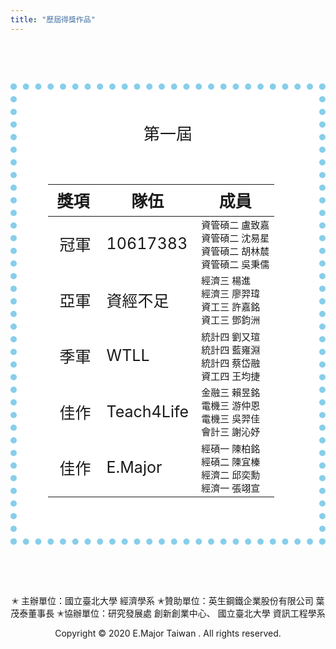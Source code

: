 ```yaml
---
title: "歷屆得獎作品"
---
```

<style type="text/css">
h1.title {
    font-size: 45px;
    text-align: center;
    text-decoration: underline;
    text-shadow: 3px 2px 5px blue;
    font-family: "標楷體";
    font-style: italic;
    color:black
}
</style>

<style>
html {
  height: 100%;
}
body{
  background-repeat: no-repeat;
  background-attachment: fixed;
  background-position: center;
  background-size: cover;
}
  </style>
  

<body>

<br><br><br>

<body width="3000" height="3000" background="background2.jpg">



<div id="main" style="padding:50px;border:10px skyblue dotted;background-color: white;"> 



<center style="font-size: 26px;">第一屆</center>

<br><br>


<table class="table">    
<thead>
<tr style="font-size: 26px;">
<th class="text-center">獎項</th>
<th class="text-center">隊伍</th>
<th class="text-center">成員</th>
</tr>
</thead>
<tbody>
<tr>  
<td style="font-size: 25px;"><i class="fa fa-trophy" style="padding-right: 6px;"></i>冠軍</td>
<td style="font-size: 25px;">10617383</td>
<td style="font-size: 15px;">資管碩二 盧致嘉<br>資管碩二 沈易星<br>資管碩二 胡林辳<br>資管碩二 吳秉儒</td>
</tr>
<tr>
<td style="font-size: 25px;"><i class="fa fa-trophy" style="padding-right: 6px;"></i>亞軍</td>
<td style="font-size: 25px;">資經不足</td>
<td style="font-size: 15px;">經濟三 楊進<br>經濟三 廖羿瑋<br>資工三 許嘉銘<br>資工三 鄧鈞洲</td>
</tr>
<tr>
<td style="font-size: 25px;"><i class="fa fa-trophy" style="padding-right: 6px;"></i>季軍</td>
<td style="font-size: 25px;">WTLL</td>
<td style="font-size: 15px;">統計四 劉又瑄<br>統計四 藍雍淵<br>統計四 蔡岱融<br>資工四 王均捷</td>
</tr>
<tr>
<td style="font-size: 25px;"><i class="fa fa-trophy" style="padding-right: 6px;"></i>佳作</td>
<td style="font-size: 25px;">Teach4Life</td>
<td style="font-size: 15px;">金融三 賴昱銘<br>電機三 游仲恩<br>電機三 吳羿佳<br>會計三 謝沁妤</td>
</tr>
<tr>
<td style="font-size: 25px;"><i class="fa fa-trophy" style="padding-right: 6px;"></i>佳作</td>
<td style="font-size: 25px;">E.Major</td>
<td style="font-size: 15px;">經碩一 陳柏銘<br>經碩二 陳宜榛<br>經濟二 邱奕勳<br>經濟一 張翊宣</td>
</tr>
</tbody>
</table>








</div>
  
<br><br><br>

<div id="footer" style="text-align:center; style="margin:0 auto; width:800px;>   
        
        
        
        
  <p class='text3'>
       ✭ 主辦單位：國立臺北大學 經濟學系
  
      ✭贊助單位：英生鋼鐵企業股份有限公司 葉茂泰董事長

      ✭協辦單位：研究發展處 創新創業中心、

                國立臺北大學 資訊工程學系 
 
      
  <br>
  <p class='text4'>
        
 Copyright © 2020 E.Major Taiwan . All rights reserved.
       
  </div>
         
</body>